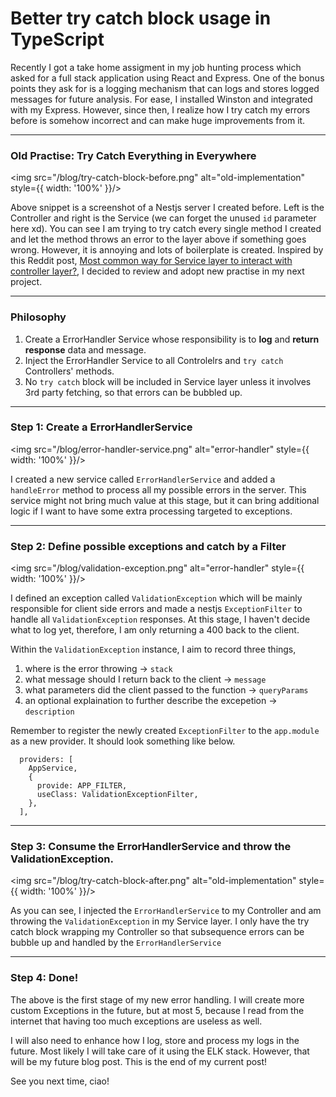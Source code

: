 # Better try catch block usage in TypeScript

Recently I got a take home assigment in my job hunting process which asked for a full stack application using React and Express.
One of the bonus points they ask for is a logging mechanism that can logs and stores logged messages for future analysis.
For ease, I installed Winston and integrated with my Express.
However, since then, I realize how I try catch my errors before is somehow incorrect and can make huge improvements from it.

---
### Old Practise: Try Catch Everything in Everywhere
<img src="/blog/try-catch-block-before.png" alt="old-implementation" style={{ width: '100%' }}/>

Above snippet is a screenshot of a Nestjs server I created before. Left is the Controller and right is the Service (we can forget the unused `id` parameter here xd).
You can see I am trying to try catch every single method I created and let the method throws an error to the layer above if something goes wrong. 
However, it is annoying and lots of boilerplate is created. Inspired by this Reddit post, [Most common way for Service layer to interact with controller layer?](https://www.reddit.com/r/javahelp/comments/1cqf3ki/most_common_way_for_service_layer_to_interact/#:~:text=Yes%2C%20that's%20the%20way%20to,concise%2C%20readable%20and%20less%20messy),
I decided to review and adopt new practise in my next project.

---
### Philosophy
1. Create a ErrorHandler Service whose responsibility is to **log** and **return response** data and message.
2. Inject the ErrorHandler Service to all Controlelrs and `try catch` Controllers' methods.
3. No `try catch` block will be included in Service layer unless it involves 3rd party fetching, so that errors can be bubbled up.

---
### Step 1: Create a ErrorHandlerService
<img src="/blog/error-handler-service.png" alt="error-handler" style={{ width: '100%' }}/>

I created a new service called `ErrorHandlerService` and added a `handleError` method to process all my possible errors in the server.
This service might not bring much value at this stage, but it can bring additional logic if I want to have some extra processing targeted to exceptions.

---
### Step 2: Define possible exceptions and catch by a Filter
<img src="/blog/validation-exception.png" alt="error-handler" style={{ width: '100%' }}/>

I defined an exception called `ValidationException` which will be mainly responsible for client side errors and made a nestjs `ExceptionFilter` to handle all `ValidationException` responses.
At this stage, I haven't decide what to log yet, therefore, I am only returning a 400 back to the client.

Within the `ValidationException` instance, I aim to record three things,
1. where is the error throwing -> `stack`
2. what message should I return back to the client -> `message`
3. what parameters did the client passed to the function -> `queryParams`
4. an optional explaination to further describe the excepetion -> `description`

Remember to register the newly created `ExceptionFilter` to the `app.module` as a new provider. It should look something like below.
```
  providers: [
    AppService,
    {
      provide: APP_FILTER,
      useClass: ValidationExceptionFilter,
    },
  ],
```

---
### Step 3: Consume the ErrorHandlerService and throw the ValidationException.
<img src="/blog/try-catch-block-after.png" alt="old-implementation" style={{ width: '100%' }}/>

As you can see, I injected the `ErrorHandlerService` to my Controller and am throwing the `ValidationException` in my Service layer.
I only have the try catch block wrapping my Controller so that subsequence errors can be bubble up and handled by the `ErrorHandlerService`

---
### Step 4: Done!

The above is the first stage of my new error handling.
I will create more custom Exceptions in the future, but at most 5, because I read from the internet that having too much exceptions are useless as well.

I will also need to enhance how I log, store and process my logs in the future.
Most likely I will take care of it using the ELK stack.
However, that will be my future blog post.
This is the end of my current post!

See you next time, ciao!
